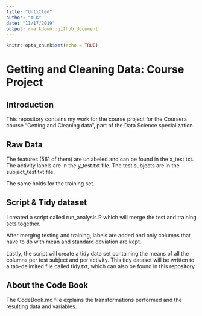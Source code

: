```yaml
---
title: "Untitled"
author: "ALK"
date: "11/17/2019"
output: rmarkdown::github_document
---
```


```r
knitr::opts_chunk$set(echo = TRUE)
```

Getting and Cleaning Data: Course Project
=========================================

Introduction
------------
This repository contains my work for the course project for the Coursera course "Getting and Cleaning data", part of the Data Science specialization.


Raw Data
------------------

The features (561 of them) are unlabeled and can be found in the x_test.txt. 
The activity labels are in the y_test.txt file.
The test subjects are in the subject_test.txt file.

The same holds for the training set.

Script & Tidy dataset
-------------------------------------
I created a script called run_analysis.R which will merge the test and training sets together.

After merging testing and training, labels are added and only columns that have to do with mean and standard deviation are kept.

Lastly, the script will create a tidy data set containing the means of all the columns per test subject and per activity.
This tidy dataset will be written to a tab-delimited file called tidy.txt, which can also be found in this repository.

About the Code Book
-------------------
The CodeBook.md file explains the transformations performed and the resulting data and variables.
